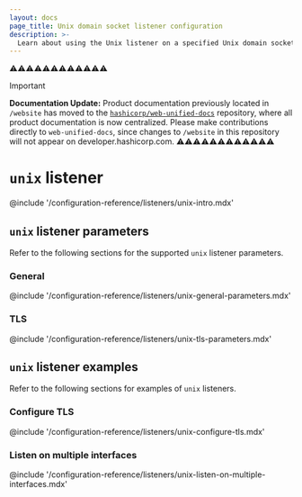 ```yaml
---
layout: docs
page_title: Unix domain socket listener configuration
description: >-
  Learn about using the Unix listener on a specified Unix domain socket, and view configurable parameters. View example Unix listener configurations.
---
```


⚠️⚠️⚠️⚠️⚠️⚠️⚠️⚠️⚠️⚠️⚠️⚠️
> [!IMPORTANT]  
> **Documentation Update:** Product documentation previously located in `/website` has moved to the [`hashicorp/web-unified-docs`](https://github.com/hashicorp/web-unified-docs) repository, where all product documentation is now centralized. Please make contributions directly to `web-unified-docs`, since changes to `/website` in this repository will not appear on developer.hashicorp.com.
⚠️⚠️⚠️⚠️⚠️⚠️⚠️⚠️⚠️⚠️⚠️⚠️

# `unix` listener

@include '/configuration-reference/listeners/unix-intro.mdx'

## `unix` listener parameters

Refer to the following sections for the supported `unix` listener parameters.

### General

@include '/configuration-reference/listeners/unix-general-parameters.mdx'

### TLS

@include '/configuration-reference/listeners/unix-tls-parameters.mdx'

<!-- Not enabled yet
### `telemetry` parameters

@include '/configuration-reference/listeners/unix-telemetry.mdx'

!-->

## `unix` listener examples

Refer to the following sections for examples of `unix` listeners.

### Configure TLS

@include '/configuration-reference/listeners/unix-configure-tls.mdx'

### Listen on multiple interfaces

@include '/configuration-reference/listeners/unix-listen-on-multiple-interfaces.mdx'

[golang-tls]: https://golang.org/src/crypto/tls/cipher_suites.go
[api-addr]: /boundary/docs/configuration#api_addr
[cluster-addr]: /boundary/docs/configuration#cluster_addr

